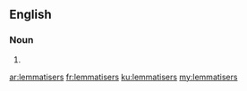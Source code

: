 ==English==

===Noun===
{{head|en|noun plural form}}

# {{plural of|lemmatiser|lang=en}}

[[ar:lemmatisers]]
[[fr:lemmatisers]]
[[ku:lemmatisers]]
[[my:lemmatisers]]